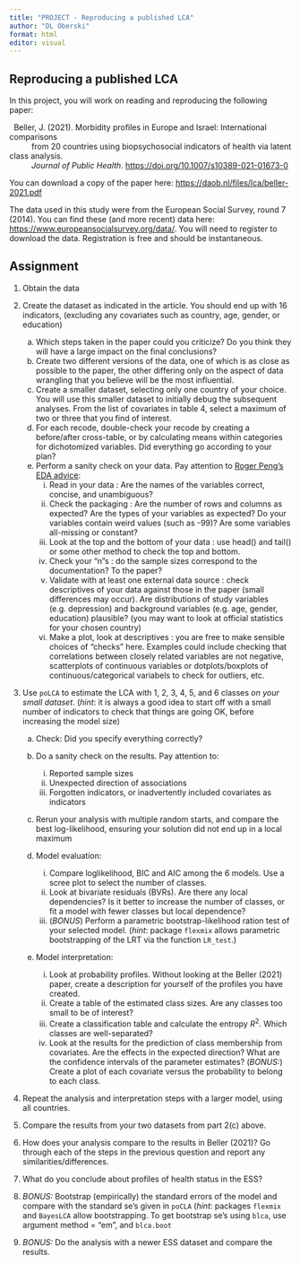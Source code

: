 ```yaml
---
title: "PROJECT - Reproducing a published LCA"
author: "DL Oberski"
format: html
editor: visual
---
```


## Reproducing a published LCA


In this project, you will work on reading and reproducing the following paper:

|   Beller, J. (2021). Morbidity profiles in Europe and Israel: International comparisons 
|           from 20 countries using biopsychosocial indicators of health via latent class analysis. 
|           _Journal of Public Health_. <https://doi.org/10.1007/s10389-021-01673-0>

You can download a copy of the paper here: <https://daob.nl/files/lca/beller-2021.pdf>

The data used in this study were from the European Social Survey, round 7 (2014). You can find these (and more recent) data here: <https://www.europeansocialsurvey.org/data/>. You will need to register to download the data. Registration is free and should be instantaneous.

## Assignment

(@)	Obtain the data

(@)	Create the dataset as indicated in the article. You should end up with 16 indicators, (excluding any covariates such as country, age, gender, or education)
    a.	Which steps taken in the paper could you criticize? Do you think they will have a large impact on the final conclusions?
    b.	Create two different versions of the data, one of which is as close as possible to the paper, the other differing only on the aspect of data wrangling that you believe will be the most influential. 
    c.	Create a smaller dataset, selecting only one country of your choice. You will use this smaller dataset to initially debug the subsequent analyses. From the list of covariates in table 4, select a maximum of two or three that you find of interest. 
    d.	For each recode, double-check your recode by creating a before/after cross-table, or by calculating means within categories for dichotomized variables. Did everything go according to your plan?
    e.	Perform a sanity check on your data. Pay attention to [Roger Peng’s EDA advice](https://bookdown.org/rdpeng/exdata/exploratory-data-analysis-checklist.html):
        i.	Read in your data : Are the names of the variables correct, concise, and unambiguous? 
        ii.	 Check the packaging : Are the number of rows and columns as expected? Are the types of your variables as expected? Do your variables contain weird values (such as -99)? Are some variables all-missing or constant?
        iii.	Look at the top and the bottom of your data : use head() and tail() or some other method to check the top and bottom.
        iv.	 Check your “n”s : do the sample sizes correspond to the documentation? To the paper?  
        v.	 Validate with at least one external data source : check descriptives of your data against those in the paper (small differences may occur). Are distributions of study variables (e.g. depression) and background variables (e.g. age, gender, education) plausible? (you may want to look at official statistics for your chosen country)
        vi.	 Make a plot, look at descriptives : you are free to make sensible choices of “checks” here. Examples could include checking that correlations between closely related variables are not negative, scatterplots of continuous variables or dotplots/boxplots of continuous/categorical variabels to check for outliers, etc.

(@)	Use `poLCA` to estimate the LCA with 1, 2, 3, 4, 5, and 6 classes _on your small dataset_. (_hint_: it is always a good idea to start off with a small number of indicators to check that things are going OK, before increasing the model size)
    a.	Check: Did you specify everything correctly?  
    b.	Do a sanity check on the results. Pay attention to:
        i.	Reported sample sizes
        ii.	Unexpected direction of associations 
        iii.	Forgotten indicators, or inadvertently included covariates as indicators
    c.	Rerun your analysis with multiple random starts, and compare the best log-likelihood, ensuring your solution did not end up in a local maximum
    
    d.	Model evaluation: 
        i.	Compare loglikelihood, BIC and AIC among the 6 models. Use a scree plot to select the number of classes. 
        ii.	Look at bivariate residuals (BVRs). Are there any local dependencies? Is it better to increase the number of classes, or fit a model with fewer classes but local dependence?
        iii. (_BONUS_) Perform a parametric bootstrap-likelihood ration test of your selected model. (_hint_: package `flexmix` allows parametric bootstrapping of the LRT via the function `LR_test`.)
    
    e. Model interpretation: 
        i. Look at probability profiles. Without looking at the Beller (2021) paper, create a description for yourself of the profiles you have created.
        ii. Create a table of the estimated class sizes. Are any classes too small to be of interest?
        iii. Create a classification table and calculate the entropy $R^2$. Which classes are well-separated?
        iv. Look at the results for the prediction of class membership from covariates. Are the effects in the expected direction? What are the confidence intervals of the parameter estimates? (_BONUS:_) Create a plot of each covariate versus the probability to belong to each class. 

(@) Repeat the analysis and interpretation steps with a larger model, using all countries. 

(@) Compare the results from your two datasets from part 2(c) above.

(@) How does your analysis compare to the results in Beller (2021)? Go through each of the steps in the previous question and report any similarities/differences.

(@) What do you conclude about profiles of health status in the ESS?

(@)	_BONUS:_ 
    Bootstrap (empirically) the standard errors of the model and compare with the standard se’s given in `poCLA` (_hint_: packages `flexmix` and  `BayesLCA` allow bootstrapping. To get bootstrap se’s using `blca`, use argument method = “em”, and `blca.boot`
    
(@)	_BONUS:_ Do the analysis with a newer ESS dataset and compare the results. 


